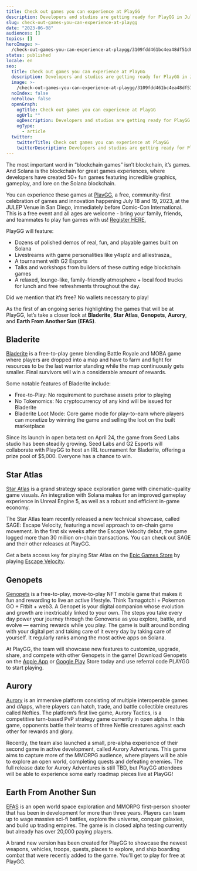 ```yaml
---
title: Check out games you can experience at PlayGG
description: Developers and studios are getting ready for PlayGG in July – are you?
slug: check-out-games-you-can-experience-at-playgg
date: "2023-06-08"
audiences: []
topics: []
heroImage: >-
  /check-out-games-you-can-experience-at-playgg/3109fdd461bc4ea48df51d0b131cd80e.jpg
status: published
locale: en
seo:
  title: Check out games you can experience at PlayGG
  description: Developers and studios are getting ready for PlayGG in July – are you?
  image: >-
    /check-out-games-you-can-experience-at-playgg/3109fdd461bc4ea48df51d0b131cd80e.jpg
  noIndex: false
  noFollow: false
  openGraph:
    ogTitle: Check out games you can experience at PlayGG
    ogUrl: ""
    ogDescription: Developers and studios are getting ready for PlayGG in July – are you?
    ogType:
      - article
  twitter:
    twitterTitle: Check out games you can experience at PlayGG
    twitterDescription: Developers and studios are getting ready for PlayGG in July – are you?
---
```


The most important word in “blockchain games” isn’t blockchain, it’s games. And Solana is the blockchain for great games experiences, where developers have created 50+ fun games featuring incredible graphics, gameplay, and lore on the Solana blockchain.

You can experience these games at [PlayGG](http://solana.com/playgg?ref=solana.ghost.io), a free, community-first celebration of games and innovation happening July 18 and 19, 2023, at the JULEP Venue in San Diego, immediately before Comic-Con International. This is a free event and all ages are welcome - bring your family, friends, and teammates to play fun games with us! [Register HERE.](https://lu.ma/playgg?ref=solana.ghost.io)

PlayGG will feature:

- Dozens of polished demos of real, fun, and playable games built on Solana
- Livestreams with game personalities like y4splz and alliestrasza\_
- A tournament with G2 Esports
- Talks and workshops from builders of these cutting edge blockchain games
- A relaxed, lounge-like, family-friendly atmosphere + local food trucks for lunch and free refreshments throughout the day.

Did we mention that it’s free? No wallets necessary to play!

As the first of an ongoing series highlighting the games that will be at PlayGG, let’s take a closer look at **Bladerite**, **Star Atlas**, **Genopets**, **Aurory**, and **Earth From Another Sun (EFAS)**.

## **Bladerite**

[Bladerite](https://www.theseeds.io/?ref=solana.ghost.io) is a free-to-play genre blending Battle Royale and MOBA game where players are dropped into a map and have to farm and fight for resources to be the last warrior standing while the map continuously gets smaller. Final survivors will win a considerable amount of rewards.

Some notable features of Bladerite include:

- Free-to-Play: No requirement to purchase assets prior to playing
- No Tokenomics: No cryptocurrency of any kind will be issued for Bladerite
- Bladerite Loot Mode: Core game mode for play-to-earn where players can monetize by winning the game and selling the loot on the built marketplace

Since its launch in open beta test on April 24, the game from Seed Labs studio has been steadily growing. Seed Labs and G2 Esports will collaborate with PlayGG to host an IRL tournament for Bladerite, offering a prize pool of $5,000. Everyone has a chance to win.

<YouTube videoId="NHuGcXLP6nE" />

## **Star Atlas**

[Star Atlas](https://staratlas.com/?utm_medium=playgg&ref=solana.ghost.io) is a grand strategy space exploration game with cinematic-quality game visuals. An integration with Solana makes for an improved gameplay experience in Unreal Engine 5, as well as a robust and efficient in-game economy.

The Star Atlas team recently released a new technical showcase, called SAGE: Escape Velocity, featuring a novel approach to on-chain game movement. In the first six weeks after the Escape Velocity debut, the game logged more than 30 million on-chain transactions. You can check out SAGE and their other releases at PlayGG.

Get a beta access key for playing Star Atlas on the [Epic Games Store](https://store.epicgames.com/en-US/p/star-atlas-bead34?ref=solana.ghost.io) by playing [Escape Velocity](https://sage.staratlas.com/?ref=solana.ghost.io).

<YouTube videoId="uFE0YPo-iHk" title="Star Atlas - Showroom R2.1 Trailer" />

## **Genopets**

[Genopets](https://www.genopets.me/?ref=solana.ghost.io) is a free-to-play, move-to-play NFT mobile game that makes it fun and rewarding to live an active lifestyle. Think Tamagotchi + Pokemon GO + Fitbit + web3. A Genopet is your digital companion whose evolution and growth are inextricably linked to your own. The steps you take every day power your journey through the Genoverse as you explore, battle, and evolve — earning rewards while you play. The game is built around bonding with your digital pet and taking care of it every day by taking care of yourself. It regularly ranks among the most active apps on Solana.

At PlayGG, the team will showcase new features to customize, upgrade, share, and compete with other Genopets in the game! Download Genopets on the [Apple App](https://apps.apple.com/us/app/genopets-move-play-create/id1603131221?ref=solana.ghost.io) or [Google Play](https://play.google.com/store/apps/details?id=me.genopets.mobile&ref=solana.ghost.io) Store today and use referral code PLAYGG to start playing.

<YouTube videoId="0iWuY3V0yiw" />

## **Aurory**

[Aurory](https://aurory.io/?ref=solana.ghost.io) is an immersive platform consisting of multiple interoperable games and dApps, where players can hatch, trade, and battle collectible creatures called Nefties. The platform’s first live game, Aurory Tactics, is a competitive turn-based PvP strategy game currently in open alpha. In this game, opponents battle their teams of three Neftie creatures against each other for rewards and glory.

Recently, the team also launched a small, pre-alpha experience of their second game in active development, called Aurory Adventures. This game aims to capture more of the MMORPG audience, where players will be able to explore an open world, completing quests and defeating enemies. The full release date for Aurory Adventures is still TBD, but PlayGG attendees will be able to experience some early roadmap pieces live at PlayGG!

<YouTube videoId="_JRPTs2NMP8" title="Star Atlas - Showroom R2.1 Trailer" />

## **Earth From Another Sun**

[EFAS](https://earthfromanothersun.com/?ref=solana.ghost.io) is an open world space exploration and MMORPG first-person shooter that has been in development for more than three years. Players can team up to wage massive sci-fi battles, explore the universe, conquer galaxies, and build up trading empires. The game is in closed alpha testing currently but already has over 20,000 paying players.

A brand new version has been created for PlayGG to showcase the newest weapons, vehicles, troops, quests, places to explore, and ship boarding combat that were recently added to the game. You’ll get to play for free at PlayGG.

<YouTube videoId="py6R8wYQDAA" />
